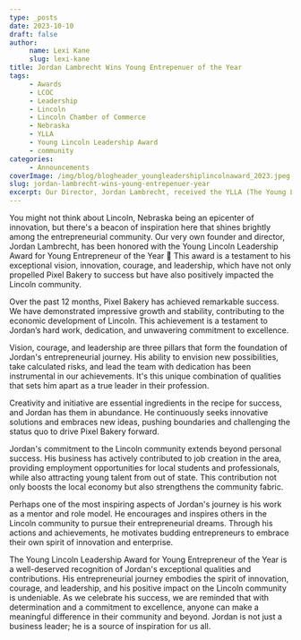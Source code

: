 ```yaml
---
type: _posts
date: 2023-10-10
draft: false
author:
     name: Lexi Kane
     slug: lexi-kane
title: Jordan Lambrecht Wins Young Entrepenuer of the Year
tags:
     - Awards
     - LCOC
     - Leadership
     - Lincoln
     - Lincoln Chamber of Commerce
     - Nebraska
     - YLLA
     - Young Lincoln Leadership Award
     - community
categories:
     - Announcements
coverImage: /img/blog/blogheader_youngleadershiplincolnaward_2023.jpeg
slug: jordan-lambrecht-wins-young-entrepenuer-year
excerpt: Our Director, Jordan Lambrecht, received the YLLA (The Young Lincoln Leadership Award) for Young Entrepreneur of the Year from the Lincoln Chamber of Commerce.
---
```

You might not think about Lincoln, Nebraska being an epicenter of innovation, but there's a beacon of inspiration here that shines brightly among the entrepreneurial community. Our very own founder and director, Jordan Lambrecht, has been honored with the Young Lincoln Leadership Award for Young Entrepreneur of the Year 🙌 This award is a testament to his exceptional vision, innovation, courage, and leadership, which have not only propelled Pixel Bakery to success but have also positively impacted the Lincoln community. 

Over the past 12 months, Pixel Bakery has achieved remarkable success. We have demonstrated impressive growth and stability, contributing to the economic development of Lincoln. This achievement is a testament to Jordan’s hard work, dedication, and unwavering commitment to excellence.

Vision, courage, and leadership are three pillars that form the foundation of Jordan's entrepreneurial journey. His ability to envision new possibilities, take calculated risks, and lead the team with dedication has been instrumental in our achievements. It's this unique combination of qualities that sets him apart as a true leader in their profession.

Creativity and initiative are essential ingredients in the recipe for success, and Jordan has them in abundance. He continuously seeks innovative solutions and embraces new ideas, pushing boundaries and challenging the status quo to drive Pixel Bakery forward.

Jordan's commitment to the Lincoln community extends beyond personal success. His business has actively contributed to job creation in the area, providing employment opportunities for local students and professionals, while also attracting young talent from out of state. This contribution not only boosts the local economy but also strengthens the community fabric.

Perhaps one of the most inspiring aspects of Jordan's journey is his work as a mentor and role model. He encourages and inspires others in the Lincoln community to pursue their entrepreneurial dreams. Through his actions and achievements, he motivates budding entrepreneurs to embrace their own spirit of innovation and enterprise.

The Young Lincoln Leadership Award for Young Entrepreneur of the Year is a well-deserved recognition of Jordan's exceptional qualities and contributions. His entrepreneurial journey embodies the spirit of innovation, courage, and leadership, and his positive impact on the Lincoln community is undeniable. As we celebrate his success, we are reminded that with determination and a commitment to excellence, anyone can make a meaningful difference in their community and beyond. Jordan is not just a business leader; he is a source of inspiration for us all.
